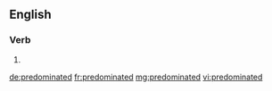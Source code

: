==English==

===Verb===
{{head|en}}

# {{en-past of|predominate}}

[[de:predominated]]
[[fr:predominated]]
[[mg:predominated]]
[[vi:predominated]]